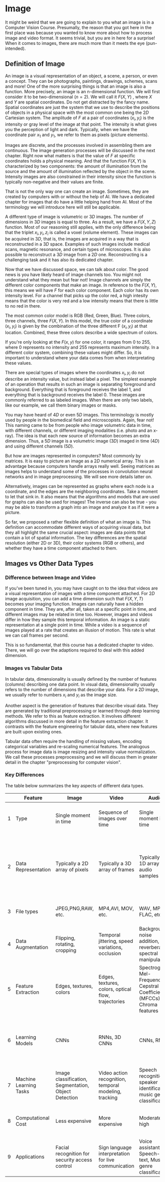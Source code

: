 # Image

It might be weird that we are going to explain to you what an image is in a Computer Vision Course. Presumally, the reason that you got here in the first place was because you wanted to know more about how to process image and video format. It seems trivial, but you are in here for a surprise! When it comes to images, there are much more than it meets the eye (pun-intended).

## Definition of Image

An image is a visual representation of an object, a scene, a person, or even a concept. They can be photographs, paintings, drawings, schemes, scans and more! One of the more surprising things is that an image is also a function. More precisely, an image is an n-dimensional function. We will first consider it to be two-dimensional $(n=2)$. We will call it $F(X, Y)$ , where $X$ and $Y$ are spatial coordinates. Do not get distracted by the fancy name. Spatial coordinates are just the system that we use to describe the positions of objects in a physical space with the most common one being the $2D$ Cartesian system. The amplitude of $F$ at a pair of coordinates $(x_i, y_i)$ is the intensity or gray level of the image at that point. The intensity is what gives you the perception of light and dark. Typically, when we have the coordinate pair $x_1$ and $y_1$, we refer to them as pixels (picture elements).

Images are discrete, and the processes involved in assembling them are continuous. The image generation processes will be discussed in  the next chapter. Right now what matters is that the value of $F$ at specific coordinates holds a physical meaning. And that the function $F(X, Y)$ is characterized by two components: the amount of illumination from the source and the amount of illumination reflected by the object in the scene. Intensity images are also constrained in their intensity since the function is typically non-negative and their values are finite. 

That is not the only way one can create an image.  Sometimes, they are created by computers with or without the help of AI.  We have a dedicated chapter for images that do have a little helping hand from AI. Most of the terminology we will introduce here will still be applicable.

A different type of image is volumetric or $3D$ images. The number of dimensions in $3D$ images is equal to three. As a result, we have a $F(X, Y, Z)$ function. Most of our reasoning still applies, with the only difference being that the triplet $x_i, y_i, z_i$ is called a voxel (volume element). These images can be acquired in $3D$, that is, the images are acquired in a way that is reconstructed in a $3D$ space. Examples of such images include medical scans, magnetic resonance, and certain types of microscopes. It is also possible to reconstruct a $3D$ image from a $2D$ one. Reconstructing is a challenging task and it has also its dedicated chapter.

Now that we have discussed space, we can talk about color. The good news is you have likely heard of image channels too. You might not understand what they mean but fear not! Image channels are simply the different color components that make an image. In reference to the $F(X,Y)$, this means we will have $F$ for each color component. Each color has its own intensity level. For a channel that picks up the color red, a high intesity means that the color is very red and a low intensity means that there is little to no red in there.

The most common color model is RGB (Red, Green, Blue). Three colors, three channels, three $F(X, Y)$. In this model, the true color of a coordinate $(x_i, y_i)$ is given by the combination of the three different F $(x_i, y_i)$ at that location. Combined, these three colors describe a wide spectrum of colors.

If you're only looking at the $F(x, y)$ for one color, it ranges from $0$ to $255$, where $0$ represents no intensity and $255$ represents maximum intensity. In a different color system, combining these values might differ. So, it is important to understand where your data comes from when interpretating these values.

There are special types of images where the coordinates $x_i, y_i$ do not describe an intensity value, but instead label a pixel. The simplest example of an operation that results in such an image is separating foreground and background. Everything that is foreground receives the label $1$, and everything that is background receives the label $0$. These images are commonly referred to as labeled images. When there are only two labels, like our example, we call them binary images or masks. 

You may have heard of $4D$ or even $5D$ images. This terminology is mostly used by people in the biomedical field and microscopists. Again, fear not! This naming came to be from people who image volumetric data in time, with different channels, or different imaging modalities (i.e. photo and an x-ray). The idea is that each new source of information becomes an extra dimension. Thus, a $5D$ image is a volumetric image ($3D$) imaged in time ($4D$) and using different channels ($5D$).

But how are images represented in computers? Most commonly by matrices. It is easy to picture an image as a $2D$ numerical array. This is an advantage because computers handle arrays really well. Seeing matrices as images helps to understand some of the processes in convolution neural networks and in image preprocessing. We will see more details latter on.

Alternatively, images can be represented as graphs where each node is a coordinate, and the edges are the neighboring coordinates. Take a moment to let that sink in. It also means that the algorithms and models that are used for graphs can also be used for images! The inverse can also be true - you may be able to transform a graph into an image and analyze it as if it were a picture.

So far, we proposed a rather flexible definition of what an image is. This definition can accommodate different ways of acquiring visual data, but they all highlight the same crucial aspect: images are data points that contain a lot of spatial information. The key differences are the spatial resolution (either 2D or 3D), their color systems (RGB or others), and whether they have a time component attached to them.


## Images vs Other Data Types

### Difference between Image and Video

If you've been tuned in,  you may have caught on to the idea that videos are a visual representation of images with a time component attached. For $2D$ image acquisition, you can add a time dimension such that $F(X, Y, T)$ becomes your imaging function. 
Images can naturally have a hidden component in time. They are, after all, taken at a specific point in time, and different images may be related in time too. However, images and videos differ in how they sample this temporal information. An image is a static representation at a single point in time. While a video is a sequence of images played at a rate that creates an illusion of motion. This rate is what we can call frames per second. 

This is so fundamental, that this course has a dedicated chapter to video. There, we will go over the adaptions required to deal with this added dimension.

### Images vs Tabular Data

In tabular data, dimensionality is usually defined by the number of features (columns) describing one data point. In visual data, dimensionality usually refers to the number of dimensions that describe your data. For a $2D$ image, we usually refer to numbers $x_i$ and $y_i$ as the image size.  

 Another aspect is the generation of features that describe visual data. They are generated by traditional preprocessing or learned through deep learning methods. We refer to this as feature extraction. It involves different algorithms discussed in more detail in the feature extraction chapter. It contrasts with the feature engineering for tabular data, where new features are built upon existing ones.

Tabular data often require the handling of missing values, encoding categorical variables and re-scaling numerical features. The analogous process for image data is image resizing and intensity value normalization. We call these processes preprocessing and we will discuss them in greater detail in the chapter "preprocessing for computer vision".

### Key Differences

The table below summarizes the key aspects of different data types. 


|   | Feature                | Image                                                | Video                                                 | Audio                                                                     | Tabular Data                                                         |
|---|------------------------|------------------------------------------------------|-------------------------------------------------------|---------------------------------------------------------------------------|----------------------------------------------------------------------|
| 1 | Type                   | Single moment in time                                | Sequence of images over time                          | Single moment in time                                                     | Structured data organized in rows and columns                        |
| 2 | Data Representation    | Typically a 2D array of pixels                       | Typically a 3D array of frames                        | Typically a 1D array of audio samples                                     | Typically a 2D array of features as columns and individual data sample as rows (i.e. spreadsheet, database tables                                         |
| 3 | File types             | JPEG,PNG,RAW, etc.                                   | MP4,AVI, MOV, etc.                                    | WAV, MP3, FLAC, etc.                                                      | CSV, Excel (.xlsx, .xls), Database formats, etc.                     |
| 4 | Data Augmentation	     | Flipping, rotating, cropping	                        | Temporal jittering, speed variations, occlusion       | Background noise addition, reverberation, spectral manipulation           |  ROSE, SMOTE, ADASYN                                |
| 5 | Feature Extraction	    | Edges, textures, colors	                             | Edges, textures, colors, optical flow, trajectories   | Spectrogram, Mel-Frequency Cepstral Coefficients (MFCCs), Chroma features | Statistical analysis, Feature engineering, Data aggregation          |
| 6 | Learning Models	       | CNNs                                                 | RNNs, 3D CNNs                                         | CNNs, RNNs                                                                | Linear Regression, Decision Trees, Random Forests, Gradient Boosting |
| 7 | Machine Learning Tasks | Image classification, Segmentation, Object Detection | Video action recognition, temporal modeling, tracking | Speech recognition, speaker identification, music genre classification    | Regression, Classification, Clustering                               |
| 8 | Computational Cost	    | Less expensive	                                      | More expensive                                        | Moderate to high                                                          | Generally less expensive compared to others                          |
| 9 | Applications           | Facial recognition for security access control	      | Sign language interpretation for live communication   | Voice assistants, Speech-to-text, Music genre classification              | Predictive modeling, Fraud detection, Weather forecasting            |




